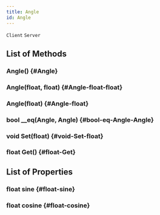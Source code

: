 ```yaml
---
title: Angle
id: Angle
---
```

`Client`
`Server`

## List of Methods

### Angle() {#Angle}

### Angle(float, float) {#Angle-float-float}

### Angle(float) {#Angle-float}

### bool __eq(Angle, Angle) {#bool-eq-Angle-Angle}

### void Set(float) {#void-Set-float}

### float Get() {#float-Get}

## List of Properties

### float sine {#float-sine}

### float cosine {#float-cosine}

